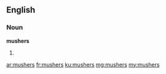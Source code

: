 ==English==

===Noun===
'''mushers'''

# {{plural of|[[musher]]}}

[[ar:mushers]]
[[fr:mushers]]
[[ku:mushers]]
[[mg:mushers]]
[[my:mushers]]